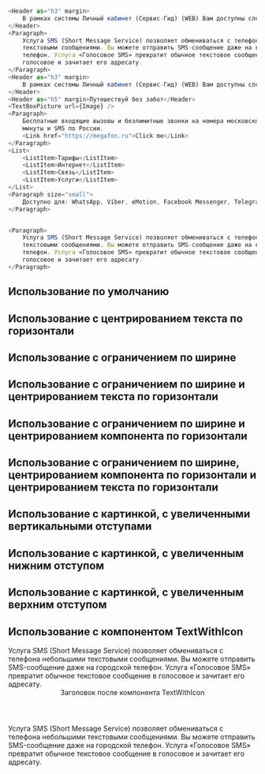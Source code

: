 
```javascript collapse=Content

<Header as="h3" margin>
    В рамках системы Личный кабинет (Сервис-Гид) (WEB) Вам доступны следующие возможности:
</Header>
<Paragraph>
    Услуга SMS (Short Message Service) позволяет обмениваться с телефона небольшими
    текстовыми сообщениями. Вы можете отправить SMS-сообщение даже на городской
    телефон. Услуга «Голосовое SMS» превратит обычное текстовое сообщение в
    голосовое и зачитает его адресату.
</Paragraph>
<Header as="h3" margin>
    В рамках системы Личный кабинет (Сервис-Гид) (WEB) Вам доступны следующие возможности:
</Header>
<Header as="h5" margin>Путешествуй без забот</Header>
<TextBoxPicture url={Image} />
<Paragraph>
    Бесплатные входящие вызовы и безлимитные звонки на номера московского МегаФона,
    минуты и SMS по России.
    <Link href="https://megafon.ru">Click me</Link>
</Paragraph>
<List>
    <ListItem>Тарифы</ListItem>
    <ListItem>Интернет</ListItem>
    <ListItem>Связь</ListItem>
    <ListItem>Услуги</ListItem>
</List>
<Paragraph size="small">
    Доступно для: WhatsApp, Viber, eMotion, Facebook Messenger, Telegram, ТамТам
</Paragraph>

```

```javascript collapse=ContentForExampleWithPicture

<Paragraph>
    Услуга SMS (Short Message Service) позволяет обмениваться с телефона небольшими
    текстовыми сообщениями. Вы можете отправить SMS-сообщение даже на городской
    телефон. Услуга «Голосовое SMS» превратит обычное текстовое сообщение в
    голосовое и зачитает его адресату.
</Paragraph>

```

## Использование по умолчанию

<Playground>
    <TextBox>
        <Content />
    </TextBox>
</Playground>

## Использование с центрированием текста по горизонтали

<Playground>
    <TextBox textCenter={true}>
        <Content />
    </TextBox>
</Playground>

## Использование с ограничением по ширине

<Playground>
    <TextBox isFullWidth={false}>
        <Content />
    </TextBox>
</Playground>

## Использование с ограничением по ширине и центрированием текста по горизонтали

<Playground>
    <TextBox isFullWidth={false} textCenter={true}>
        <Content />
    </TextBox>
</Playground>

## Использование с ограничением по ширине и центрированием компонента по горизонтали

<Playground>
    <TextBox isFullWidth={false} centeringWithLimitedWidth={true}>
        <Content />
    </TextBox>
</Playground>

## Использование с ограничением по ширине, центрированием компонента по горизонтали и центрированием текста по горизонтали

<Playground>
    <TextBox isFullWidth={false} centeringWithLimitedWidth={true} textCenter={true}>
        <Content />
    </TextBox>
</Playground>

## Использование с картинкой, с увеличенными вертикальными отступами

<Playground>
    <TextBox>
        <ContentForExampleWithPicture />
        <TextBoxPicture url={Image} margin='big-vertical' />
        <ContentForExampleWithPicture />
    </TextBox>
</Playground>

## Использование с картинкой, с увеличенным нижним отступом

<Playground>
    <TextBox>
        <ContentForExampleWithPicture />
        <TextBoxPicture url={Image} margin='big-bottom' />
        <ContentForExampleWithPicture />
    </TextBox>
</Playground>

## Использование с картинкой, с увеличенным верхним отступом

<Playground>
    <TextBox>
        <ContentForExampleWithPicture />
        <TextBoxPicture url={Image} margin='big-top' />
        <ContentForExampleWithPicture />
    </TextBox>
</Playground>

## Использование с компонентом TextWithIcon

<Playground>
    <TextBox>
        <Paragraph>
            Услуга SMS (Short Message Service) позволяет обмениваться с телефона небольшими текстовыми сообщениями. Вы
            можете отправить SMS-сообщение даже на городской телефон. Услуга «Голосовое SMS» превратит обычное текстовое
            сообщение в голосовое и зачитает его адресату.
        </Paragraph>
        <TextWithIcon items={textWithIconItems} />
        <Header>Заголовок после компонента TextWithIcon</Header>
        <Paragraph>
            Услуга SMS (Short Message Service) позволяет обмениваться с телефона небольшими текстовыми сообщениями. Вы
            можете отправить SMS-сообщение даже на городской телефон. Услуга «Голосовое SMS» превратит обычное текстовое
            сообщение в голосовое и зачитает его адресату.
        </Paragraph>
        <TextWithIcon items={textWithIconItems} />
        <TextBoxPicture url={Image} margin='big-top' />
        <TextWithIcon items={textWithIconItems} title="Заголовок компонента TextWithIcon" />
    </TextBox>
</Playground>
